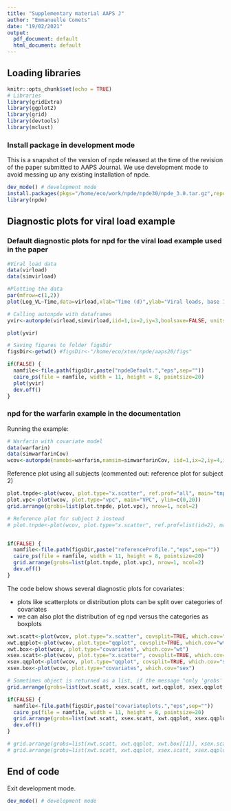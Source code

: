 ```yaml
---
title: "Supplementary material AAPS J"
author: "Emmanuelle Comets"
date: "19/02/2021"
output:
  pdf_document: default
  html_document: default
---
```



## Loading libraries

```r
knitr::opts_chunk$set(echo = TRUE)
# Libraries
library(gridExtra)
library(ggplot2)
library(grid)
library(devtools)
library(mclust)
```

### Install package in development mode

This is a snapshot of the version of npde released at the time of the revision of the paper submitted to AAPS Journal. We use development mode to avoid messing up any existing installation of npde.

```r
dev_mode() # development mode
install.packages(pkgs="/home/eco/work/npde/npde30/npde_3.0.tar.gz",repos=NULL)
library(npde)
```

## Diagnostic plots for viral load example

### Default diagnostic plots for npd for the viral load example used in the paper

```r
#Viral load data
data(virload)
data(simvirload)

#Plotting the data
par(mfrow=c(1,2))
plot(Log_VL~Time,data=virload,xlab="Time (d)",ylab="Viral loads, base 10 log-scale (cp/mL)")

# Calling autonpde with dataframes
yvir<-autonpde(virload,simvirload,iid=1,ix=2,iy=3,boolsave=FALSE, units=list("hr","cp/mL, log 10 base"))

plot(yvir)

# Saving figures to folder figsDir
figsDir<-getwd() #figsDir<-"/home/eco/xtex/npde/aaps20/figs"

if(FALSE) {
  namfile<-file.path(figsDir,paste("npdeDefault.","eps",sep=""))
  cairo_ps(file = namfile, width = 11, height = 8, pointsize=20)
  plot(yvir)
  dev.off()
}
```

### npd for the warfarin example in the documentation

Running the example:

```r
# Warfarin with covariate model
data(warfarin)
data(simwarfarinCov)
wcov<-autonpde(namobs=warfarin,namsim=simwarfarinCov, iid=1,ix=2,iy=4,icov=c(3,6:8),namsav="warfCov", units=list(x="hr",y="mg/L", covariates=c("mg","kg","-","yr")))
```

Reference plot using all subjects (commented out: reference plot for subject 2)

```r
plot.tnpde<-plot(wcov, plot.type="x.scatter", ref.prof="all", main="tnpd", ylim=c(0,20))
plot.vpc<-plot(wcov, plot.type="vpc", main="VPC", ylim=c(0,20))
grid.arrange(grobs=list(plot.tnpde, plot.vpc), nrow=1, ncol=2)

# Reference plot for subject 2 instead
# plot.tnpde<-plot(wcov, plot.type="x.scatter", ref.prof=list(id=2), main="tnpd with reference profile ID=2")


if(FALSE) {
  namfile<-file.path(figsDir,paste("referenceProfile.","eps",sep=""))
  cairo_ps(file = namfile, width = 11, height = 8, pointsize=20)
  grid.arrange(grobs=list(plot.tnpde, plot.vpc), nrow=1, ncol=2)
  dev.off()
}
```

The code below shows several diagnostic plots for covariates:

- plots like scatterplots or distribution plots can be split over categories of covariates
- we can also plot the distribution of eg npd versus the categories as boxplots

```r
xwt.scatt<-plot(wcov, plot.type="x.scatter", covsplit=TRUE, which.cov="wt")
xwt.qqplot<-plot(wcov, plot.type="qqplot", covsplit=TRUE, which.cov="wt")
xwt.box<-plot(wcov, plot.type="covariates", which.cov="wt")
xsex.scatt<-plot(wcov, plot.type="x.scatter", covsplit=TRUE, which.cov="sex")
xsex.qqplot<-plot(wcov, plot.type="qqplot", covsplit=TRUE, which.cov="sex")
xsex.box<-plot(wcov, plot.type="covariates", which.cov="sex")

# Sometimes object is returned as a list, if the message "only 'grobs' allowed in "gList"" appears then try using [[1]] after the object
grid.arrange(grobs=list(xwt.scatt, xsex.scatt, xwt.qqplot, xsex.qqplot, xwt.box[[1]],  xsex.box[[1]]), nrow=3, ncol=2)

if(FALSE) {
  namfile<-file.path(figsDir,paste("covariateplots.","eps",sep=""))
  cairo_ps(file = namfile, width = 11, height = 8, pointsize=20)
  grid.arrange(grobs=list(xwt.scatt, xsex.scatt, xwt.qqplot, xsex.qqplot, xwt.box[[1]],  xsex.box[[1]]), nrow=3, ncol=2)
  dev.off()
}

# grid.arrange(grobs=list(xwt.scatt, xwt.qqplot, xwt.box[[1]], xsex.scatt, xsex.qqplot, xsex.box[[1]]), nrow=2, ncol=3)
# grid.arrange(grobs=list(xwt.scatt, xwt.qqplot, xsex.scatt, xsex.qqplot), nrow=2, ncol=2)
```

## End of code
Exit development mode.

```r
dev_mode() # development mode
```